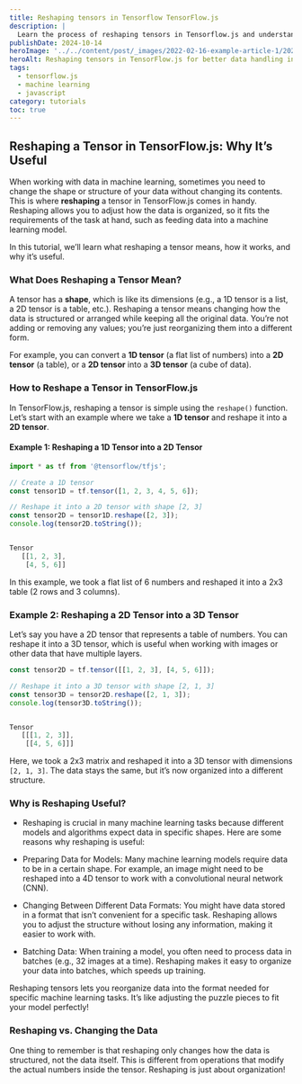 ```yaml
---
title: Reshaping tensors in Tensorflow TensorFlow.js
description: |
  Learn the process of reshaping tensors in Tensorflow.js and understand why its useful for machine learning tasks.A simple guides with examples.
publishDate: 2024-10-14
heroImage: '../../content/post/_images/2022-02-16-example-article-1/2024-10-14-reshaping-a-tensor-in-tensorflow.webp'
heroAlt: Reshaping tensors in TensorFlow.js for better data handling in machine learning.
tags:
  - tensorflow.js
  - machine learning
  - javascript
category: tutorials
toc: true
---
```





## Reshaping a Tensor in TensorFlow.js: Why It’s Useful

When working with data in machine learning, sometimes you need to change the shape or structure of your data without changing its contents. This is where **reshaping** a tensor in TensorFlow.js comes in handy. Reshaping allows you to adjust how the data is organized, so it fits the requirements of the task at hand, such as feeding data into a machine learning model.

In this tutorial, we’ll learn what reshaping a tensor means, how it works, and why it’s useful.

### What Does Reshaping a Tensor Mean?

A tensor has a **shape**, which is like its dimensions (e.g., a 1D tensor is a list, a 2D tensor is a table, etc.). Reshaping a tensor means changing how the data is structured or arranged while keeping all the original data. You’re not adding or removing any values; you’re just reorganizing them into a different form.

For example, you can convert a **1D tensor** (a flat list of numbers) into a **2D tensor** (a table), or a **2D tensor** into a **3D tensor** (a cube of data).

### How to Reshape a Tensor in TensorFlow.js

In TensorFlow.js, reshaping a tensor is simple using the `reshape()` function. Let’s start with an example where we take a **1D tensor** and reshape it into a **2D tensor**.

#### Example 1: Reshaping a 1D Tensor into a 2D Tensor

```js title="Reshaping a 1D Tensor into a 2D Tensor"
import * as tf from '@tensorflow/tfjs';

// Create a 1D tensor
const tensor1D = tf.tensor([1, 2, 3, 4, 5, 6]);

// Reshape it into a 2D tensor with shape [2, 3]
const tensor2D = tensor1D.reshape([2, 3]);
console.log(tensor2D.toString());
```

```js

Tensor
   [[1, 2, 3],
    [4, 5, 6]]
```
In this example, we took a flat list of 6 numbers and reshaped it into a 2x3 table (2 rows and 3 columns).

### Example 2: Reshaping a 2D Tensor into a 3D Tensor
Let’s say you have a 2D tensor that represents a table of numbers. You can reshape it into a 3D tensor, which is useful when working with images or other data that have multiple layers.

```js
const tensor2D = tf.tensor([[1, 2, 3], [4, 5, 6]]);

// Reshape it into a 3D tensor with shape [2, 1, 3]
const tensor3D = tensor2D.reshape([2, 1, 3]);
console.log(tensor3D.toString());

```

```js

Tensor
   [[[1, 2, 3]],
    [[4, 5, 6]]]
```

Here, we took a 2x3 matrix and reshaped it into a 3D tensor with dimensions `[2, 1, 3]`. The data stays the same, but it’s now organized into a different structure.

### Why is Reshaping Useful?

- Reshaping is crucial in many machine learning tasks because different models and algorithms expect data in specific shapes. Here are some reasons why reshaping is useful:

- Preparing Data for Models: Many machine learning models require data to be in a certain shape. For example, an image might need to be reshaped into a 4D tensor to work with a convolutional neural network (CNN).

- Changing Between Different Data Formats: You might have data stored in a format that isn’t convenient for a specific task. Reshaping allows you to adjust the structure without losing any information, making it easier to work with.

- Batching Data: When training a model, you often need to process data in batches (e.g., 32 images at a time). Reshaping makes it easy to organize your data into batches, which speeds up training.

<Alert variant="info" title="Why Reshaping is Important"> Reshaping tensors lets you reorganize data into the format needed for specific machine learning tasks. It’s like adjusting the puzzle pieces to fit your model perfectly! </Alert>

###  Reshaping vs. Changing the Data
One thing to remember is that reshaping only changes how the data is structured, not the data itself. This is different from operations that modify the actual numbers inside the tensor. Reshaping is just about organization!